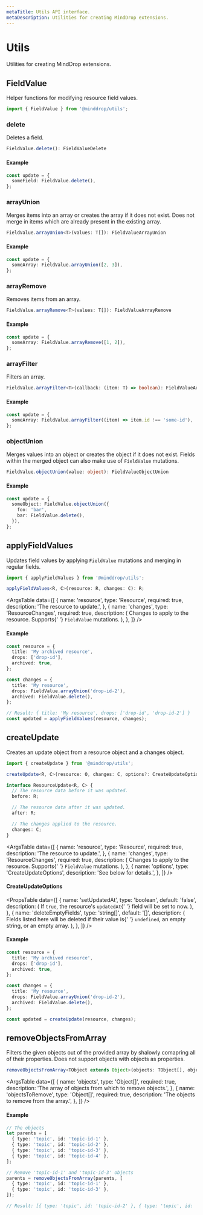 ```yaml
---
metaTitle: Utils API interface.
metaDescription: Utilities for creating MindDrop extensions.
---
```


# Utils

<Description>Utilities for creating MindDrop extensions.</Description>

## FieldValue

Helper functions for modifying resource field values.

```ts
import { FieldValue } from '@minddrop/utils';
```

### delete

Deletes a field.

```ts
FieldValue.delete(): FieldValueDelete
```

#### Example

```ts
const update = {
  someField: FieldValue.delete(),
};
```

### arrayUnion

Merges items into an array or creates the array if it does not exist. Does not merge in items which are already present in the existing array.

```ts
FieldValue.arrayUnion<T>(values: T[]): FieldValueArrayUnion
```

#### Example

```ts
const update = {
  someArray: FieldValue.arrayUnion([2, 3]),
};
```

### arrayRemove

Removes items from an array.

```ts
FieldValue.arrayRemove<T>(values: T[]): FieldValueArrayRemove
```

#### Example

```ts
const update = {
  someArray: FieldValue.arrayRemove([1, 2]),
};
```

### arrayFilter

Filters an array.

```ts
FieldValue.arrayFilter<T>(callback: (item: T) => boolean): FieldValueArrayFilter
```

#### Example

```ts
const update = {
  someArray: FieldValue.arrayFilter((item) => item.id !== 'some-id'),
};
```

### objectUnion

Merges values into an object or creates the object if it does not exist. Fields within the merged object can also make use of `FieldValue` mutations.

```ts
FieldValue.objectUnion(value: object): FieldValueObjectUnion
```

#### Example

```ts
const update = {
  someObject: FieldValue.objectUnion({
    foo: 'bar',
    bar: FieldValue.delete(),
  }),
};
```

## applyFieldValues

Updates field values by applying `FieldValue` mutations and merging in regular fields.

```ts
import { applyFieldValues } from '@minddrop/utils';

applyFieldValues<R, C>(resource: R, changes: C): R;
```

<ArgsTable
  data={[
    {
      name: 'resource',
      type: 'Resource',
      required: true,
      description: 'The resource to update.',
    },
    {
      name: 'changes',
      type: 'ResourceChanges',
      required: true,
      description: (
        <span>
          Changes to apply to the resource. Supports{' '}
          <Code>FieldValue</Code> mutations.
        </span>
      ),
    },
  ]}
/>

#### Example

```ts
const resource = {
  title: 'My archived resource',
  drops: ['drop-id'],
  archived: true,
};

const changes = {
  title: 'My resource',
  drops: FieldValue.arrayUnion('drop-id-2'),
  archived: FieldValue.delete(),
};

// Result: { title: 'My resource', drops: ['drop-id', 'drop-id-2'] }
const updated = applyFieldValues(resource, changes);
```

## createUpdate

Creates an update object from a resource object and a changes object.

```ts
import { createUpdate } from '@minddrop/utils';

createUpdate<R, C>(resource: O, changes: C, options?: CreateUpdateOptions): ResourceUpdate<R, C>;

interface ResourceUpdate<R, C> {
  // The resource data before it was updated.
  before: R;

  // The resource data after it was updated.
  after: R;

  // The changes applied to the resource.
  changes: C;
}
```

<ArgsTable
  data={[
    {
      name: 'resource',
      type: 'Resource',
      required: true,
      description: 'The resource to update.',
    },
    {
      name: 'changes',
      type: 'ResourceChanges',
      required: true,
      description: (
        <span>
          Changes to apply to the resource. Supports{' '}
          <Code>FieldValue</Code> mutations.
        </span>
      ),
    },
    {
      name: 'options',
      type: 'CreateUpdateOptions',
      description: 'See below for details.',
    },
  ]}
/>

#### CreateUpdateOptions

<PropsTable
  data={[
    {
      name: 'setUpdatedAt',
      type: 'boolean',
      default: 'false',
      description: (
        <span>
          If <Code>true</Code>, the resource's <Code>updatedAt</Code>{' '}
          field will be set to now.
        </span>
      ),
    },
    {
      name: 'deleteEmptyFields',
      type: 'string[]',
      default: '[]',
      description: (
        <span>
          Fields listed here will be deleted if their value is{' '}
          <Code>undefined</Code>, an empty string, or an empty array.
        </span>
      ),
    },
  ]}
/>

#### Example

```ts
const resource = {
  title: 'My archived resource',
  drops: ['drop-id'],
  archived: true,
};

const changes = {
  title: 'My resource',
  drops: FieldValue.arrayUnion('drop-id-2'),
  archived: FieldValue.delete(),
};

const updated = createUpdate(resource, changes);
```

## removeObjectsFromArray

Filters the given objects out of the provided array by shalowly comapring all of their properties. Does not support objects with objects as properties.

```ts
removeObjectsFromArray<TObject extends Object>(objects: TObject[], objectsToRemove[]): TObject[]
```

<ArgsTable
  data={[
    {
      name: 'objects',
      type: 'Object[]',
      required: true,
      description:
        'The array of objects from which to remove objects.',
    },
    {
      name: 'objectsToRemove',
      type: 'Object[]',
      required: true,
      description: 'The objects to remove from the array.',
    },
  ]}
/>

#### Example

```ts
// The objects
let parents = [
  { type: 'topic', id: 'topic-id-1' },
  { type: 'topic', id: 'topic-id-2' },
  { type: 'topic', id: 'topic-id-3' },
  { type: 'topic', id: 'topic-id-4' },
];

// Remove 'topic-id-1' and 'topic-id-3' objects
parents = removeObjectsFromArray(parents, [
  { type: 'topic', id: 'topic-id-1' },
  { type: 'topic', id: 'topic-id-3' },
]);

// Result: [{ type: 'topic', id: 'topic-id-2' }, { type: 'topic', id: 'topic-id-4' }]
```
